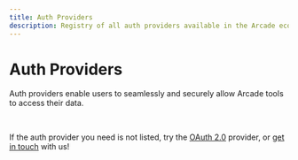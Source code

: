 ```yaml
---
title: Auth Providers
description: Registry of all auth providers available in the Arcade ecosystem
---
```


# Auth Providers


Auth providers enable users to seamlessly and securely allow Arcade tools to access their data.

<br />

<div className="grid grid-cols-1 gap-4 sm:grid-cols-2 lg:grid-cols-3">
  <ToolCard
    name="Atlassian"
    image="atlassian"
    summary="Authorize tools and agents with Atlassian"
    link="/home/auth-providers/atlassian"
    category="Auth"
  />
  <ToolCard
    name="Discord"
    image="discord"
    summary="Authorize tools and agents with Discord in a user's context"
    link="/home/auth-providers/discord"
    category="Auth"
  />
  <ToolCard
    name="Dropbox"
    image="dropbox"
    summary="Authorize tools and agents with Dropbox in a user's context"
    link="/home/auth-providers/dropbox"
    category="Auth"
  />
  <ToolCard
    name="GitHub"
    image="github"
    summary="Authorize tools and agents with GitHub, including private repositories"
    link="/home/auth-providers/github"
    category="Auth"
  />
  <ToolCard
    name="Google"
    image="google"
    summary="Authorize tools and agents with Google: Gmail, Calendar, YouTube, Drive, and more"
    link="/home/auth-providers/google"
    category="Auth"
  />
  <ToolCard
    name="LinkedIn"
    image="linkedin"
    summary="Authorize tools and agents with LinkedIn"
    link="/home/auth-providers/linkedin"
    category="Auth"
  />
  <ToolCard
    name="Microsoft"
    image="msft"
    summary="Authorize tools and agents with Microsoft Graph"
    link="/home/auth-providers/microsoft"
    category="Auth"
  />
  <ToolCard
    name="Notion"
    image="notion"
    summary="Authorize tools and agents with Notion"
    link="/home/auth-providers/notion"
    category="Auth"
  />
  <ToolCard
    name="Reddit"
    image="reddit"
    summary="Authorize tools and agents with Reddit"
    link="/home/auth-providers/reddit"
    category="Auth"
  />
  <ToolCard
    name="Slack"
    image="slack"
    summary="Authorize tools and agents with Slack"
    link="/home/auth-providers/slack"
    category="Auth"
  />
  <ToolCard
    name="Spotify"
    image="spotify"
    summary="Authorize tools and agents with Spotify"
    link="/home/auth-providers/spotify"
    category="Auth"
  />
  <ToolCard
    name="Twitch"
    image="twitch"
    summary="Authorize tools and agents with Twitch"
    link="/home/auth-providers/twitch"
    category="Auth"
  />
  <ToolCard
    name="X"
    image="twitter"
    summary="Authorize tools and agents with X (Twitter)"
    link="/home/auth-providers/x"
    category="Auth"
  />
  <ToolCard
    name="Zoom"
    image="zoom"
    summary="Authorize tools and agents with Zoom"
    link="/home/auth-providers/zoom"
    category="Auth"
  />
  <ToolCard
    name="OAuth 2.0"
    image="oauth2"
    summary="Authorize tools and agents with any OAuth 2.0-compatible provider"
    link="/home/auth-providers/oauth2"
    category="Auth"
  />
</div>

If the auth provider you need is not listed, try the [OAuth 2.0](/home/auth-providers/oauth2) provider, or [get in touch](mailto:contact@arcade.dev) with us!
